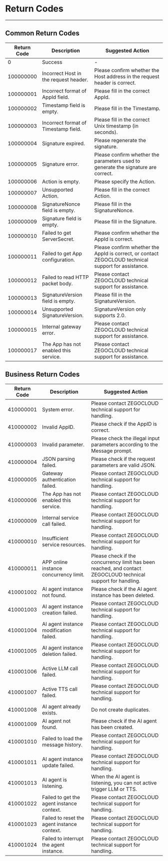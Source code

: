 # Return Codes

- - -

## Common Return Codes

| Return Code | Description | Suggested Action |
| --- | --- | --- |
| 0 | Success | - |
| 100000000 | Incorrect Host in the request header. | Please confirm whether the Host address in the request header is correct. |
| 100000001 | Incorrect format of AppId field. | Please fill in the correct AppId. |
| 100000002 | Timestamp field is empty. | Please fill in the Timestamp. |
| 100000003 | Incorrect format of Timestamp field. | Please fill in the correct Unix timestamp (in seconds). |
| 100000004 | Signature expired. | Please regenerate the signature. |
| 100000005 | Signature error. | Please confirm whether the parameters used to generate the signature are correct. |
| 100000006 | Action is empty. | Please specify the Action. |
| 100000007 | Unsupported Action. | Please fill in the correct Action. |
| 100000008 | SignatureNonce field is empty. | Please fill in the SignatureNonce. |
| 100000009 | Signature field is empty. | Please fill in the Signature. |
| 100000010 | Failed to get ServerSecret. | Please confirm whether the AppId is correct. |
| 100000011 | Failed to get App configuration. | Please confirm whether the AppId is correct, or contact ZEGOCLOUD technical support for assistance. |
| 100000012 | Failed to read HTTP packet body. | Please contact ZEGOCLOUD technical support for assistance. |
| 100000013 | SignatureVersion field is empty. | Please fill in the SignatureVersion. |
| 100000014 | Unsupported SignatureVersion. | SignatureVersion only supports 2.0. |
| 100000015 | Internal gateway error. | Please contact ZEGOCLOUD technical support for assistance. |
| 100000017 | The App has not enabled this service. | Please contact ZEGOCLOUD technical support for assistance. |

## Business Return Codes

| Return Code    | Description                       | Suggested Action                          |
| --------- | -------------------------- | --------------------------------- |
| 410000001 | System error.                 | Please contact ZEGOCLOUD technical support for handling.        |
| 410000002 | Invalid AppID.               | Please check if the AppID is correct.          |
| 410000003 | Invalid parameter.        | Please check the illegal input parameters according to the Message prompt.  |
| 410000004 | JSON parsing failed.          | Please check if the request parameters are valid JSON.                |
| 410000005 | Gateway authentication failed.         | Please contact ZEGOCLOUD technical support for handling.        |
| 410000006 | The App has not enabled this service.          | Please contact ZEGOCLOUD technical support for handling.        |
| 410000009 | Internal service call failed. | Please contact ZEGOCLOUD technical support for handling.          |
| 410000010 | Insufficient service resources. | Please contact ZEGOCLOUD technical support for handling.          |
| 410000011 | APP online instance concurrency limit. | Please check if the concurrency limit has been reached, and contact ZEGOCLOUD technical support for handling. |
| 410001002 | AI agent instance not found.    | Please check if the AI agent instance has been deleted.        |
| 410001003 | AI agent instance creation failed.           | Please contact ZEGOCLOUD technical support for handling.    |
| 410001004 | AI agent instance modification failed.       | Please contact ZEGOCLOUD technical support for handling.             |
| 410001005 | AI agent instance deletion failed.        | Please contact ZEGOCLOUD technical support for handling.                   |
| 410001006 | Active LLM call failed.       | Please contact ZEGOCLOUD technical support for handling.           |
| 410001007 | Active TTS call failed.                | Please contact ZEGOCLOUD technical support for handling.                 |
| 410001008 | AI agent already exists.          | Do not create duplicates.        |
| 410001009 | AI agent not found.        | Please check if the AI agent has been created.         |
| 410001010 | Failed to load the message history.       | Please contact ZEGOCLOUD technical support for handling.             |
| 410001011 | AI agent instance update failed.            | Please contact ZEGOCLOUD technical support for handling.    |
| 410001013 | AI agent is listening.            | When the AI agent is listening, you can not active trigger LLM or TTS.    |
| 410001022 | Failed to get the agent instance context. | Please contact ZEGOCLOUD technical support for handling. |
| 410001023 | Failed to reset the agent instance context. | Please contact ZEGOCLOUD technical support for handling. |
| 410001024 | Failed to interrupt the agent instance. | Please contact ZEGOCLOUD technical support for handling. |